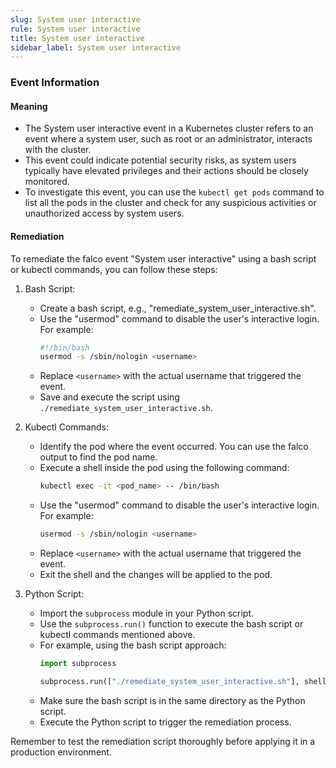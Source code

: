 ```yaml
--- 
slug: System user interactive
rule: System user interactive
title: System user interactive
sidebar_label: System user interactive
---
```

                   

### Event Information

#### Meaning

- The System user interactive event in a Kubernetes cluster refers to an event where a system user, such as root or an administrator, interacts with the cluster.
- This event could indicate potential security risks, as system users typically have elevated privileges and their actions should be closely monitored.
- To investigate this event, you can use the `kubectl get pods` command to list all the pods in the cluster and check for any suspicious activities or unauthorized access by system users.

#### Remediation

To remediate the falco event "System user interactive" using a bash script or kubectl commands, you can follow these steps:

1. Bash Script:
   - Create a bash script, e.g., "remediate_system_user_interactive.sh".
   - Use the "usermod" command to disable the user's interactive login. For example:
     ```bash
     #!/bin/bash
     usermod -s /sbin/nologin <username>
     ```
   - Replace `<username>` with the actual username that triggered the event.
   - Save and execute the script using `./remediate_system_user_interactive.sh`.

2. Kubectl Commands:
   - Identify the pod where the event occurred. You can use the falco output to find the pod name.
   - Execute a shell inside the pod using the following command:
     ```bash
     kubectl exec -it <pod_name> -- /bin/bash
     ```
   - Use the "usermod" command to disable the user's interactive login. For example:
     ```bash
     usermod -s /sbin/nologin <username>
     ```
   - Replace `<username>` with the actual username that triggered the event.
   - Exit the shell and the changes will be applied to the pod.

3. Python Script:
   - Import the `subprocess` module in your Python script.
   - Use the `subprocess.run()` function to execute the bash script or kubectl commands mentioned above.
   - For example, using the bash script approach:
     ```python
     import subprocess
     
     subprocess.run(["./remediate_system_user_interactive.sh"], shell=True)
     ```
   - Make sure the bash script is in the same directory as the Python script.
   - Execute the Python script to trigger the remediation process.

Remember to test the remediation script thoroughly before applying it in a production environment.

 